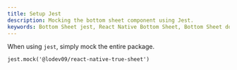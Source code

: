```yaml
---
title: Setup Jest
description: Mocking the bottom sheet component using Jest.
keywords: Bottom Sheet jest, React Native Bottom Sheet, Bottom Sheet documentation
---
```


When using `jest`, simply mock the entire package.

```tsx
jest.mock('@lodev09/react-native-true-sheet')
```
